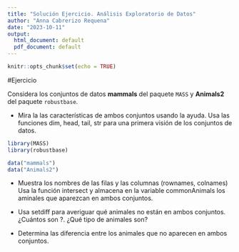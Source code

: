 ```yaml
---
title: "Solución Ejercicio. Análisis Exploratorio de Datos"
author: "Anna Cabrerizo Requena"
date: "2023-10-11"
output:
  html_document: default
  pdf_document: default
---
```


```r
knitr::opts_chunk$set(echo = TRUE)
```

#Ejercicio

Considera los conjuntos de datos **mammals** del paquete `MASS` y **Animals2** del paquete `robustbase`.

* Mira la las características de ambos conjuntos usando la ayuda.
Usa las funciones dim, head, tail, str para una primera visión de los conjuntos de datos.

```r
library(MASS)
library(robustbase)

data("mammals")
data("Animals2")

```


* Muestra los nombres de las filas y las columnas (rownames, colnames)
Usa la función intersect y almacena en la variable commonAnimals los aminales que aparezcan en ambos conjuntos.

* Usa setdiff para averiguar qué animales no están en ambos conjuntos. ¿Cuántos son ?. ¿Qué tipo de animales son?

* Determina las diferencia entre los animales que no aparecen en ambos conjuntos.


```r

```

